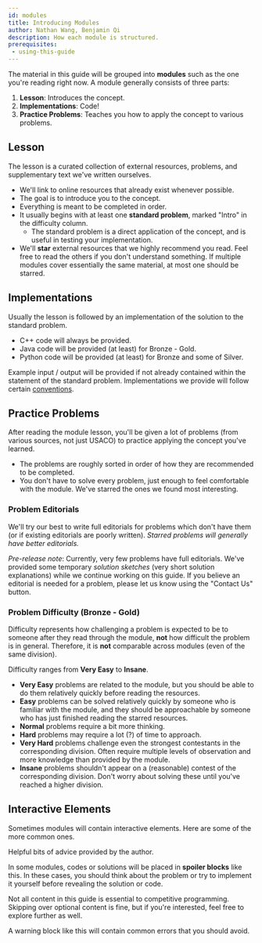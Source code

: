 ```yaml
---
id: modules
title: Introducing Modules
author: Nathan Wang, Benjamin Qi
description: How each module is structured.
prerequisites:
 - using-this-guide
---
```


The material in this guide will be grouped into **modules** such as the one you're reading right now. A module generally consists of three parts:

1. **Lesson**: Introduces the concept.
2. **Implementations**: Code!
3. **Practice Problems**: Teaches you how to apply the concept to various problems.

<!-- 3. **Additional Content**: Optional resources related to the module, for those who are interested -->

## Lesson

The lesson is a curated collection of external resources, problems, and supplementary text we've written ourselves.

  - We'll link to online resources that already exist whenever possible.
  - The goal is to introduce you to the concept.
  - Everything is meant to be completed in order.
  - It usually begins with at least one **standard problem**, marked "Intro" in the difficulty column.
    - The standard problem is a direct application of the concept, and is useful in testing your implementation.
  - We'll **star** external resources that we highly recommend you read. Feel free to read the others if you don't understand something. If multiple modules cover essentially the same material, at most one should be starred.

## Implementations

Usually the lesson is followed by an implementation of the solution to the standard problem.

  - C++ code will always be provided.
  - Java code will be provided (at least) for Bronze - Gold.
  - Python code will be provided (at least) for Bronze and some of Silver.

Example input / output will be provided if not already contained within the statement of the standard problem. Implementations we provide will follow certain [conventions](./code-con).

## Practice Problems

After reading the module lesson, you'll be given a lot of problems (from various sources, not just USACO) to practice applying the concept you've learned.

- The problems are roughly sorted in order of how they are recommended to be completed.
- You don't have to solve every problem, just enough to feel comfortable with the module. We've starred the ones we found most interesting.

### Problem Editorials

We'll try our best to write full editorials for problems which don't have them (or if existing editorials are poorly written). _Starred problems will generally have better editorials._

_Pre-release note_: Currently, very few problems have full editorials. We've provided some temporary _solution sketches_ (very short solution explanations) while we continue working on this guide. If you believe an editorial is needed for a problem, please let us know using the "Contact Us" button.

### Problem Difficulty (Bronze - Gold)

Difficulty represents how challenging a problem is expected to be to someone after they read through the module, **not** how difficult the problem is in general. Therefore, it is **not** comparable across modules (even of the same division). 

Difficulty ranges from **Very Easy** to **Insane**.

- **Very Easy** problems are related to the module, but you should be able to do them relatively quickly before reading the resources.
- **Easy** problems can be solved relatively quickly by someone who is familiar with the module, and they should be approachable by someone who has just finished reading the starred resources.
- **Normal** problems require a bit more thinking.
- **Hard** problems may require a lot (?) of time to approach.
- **Very Hard** problems challenge even the strongest contestants in the corresponding division. Often require multiple levels of observation and more knowledge than provided by the module.
- **Insane** problems shouldn't appear on a (reasonable) contest of the corresponding division. Don't worry about solving these until you've reached a higher division.

<!-- ## Additional Content

Some modules may also have additional content at the end that isn't needed for USACO, but may be interesting. Feel free to read or skip them as you'd like. -->

## Interactive Elements

Sometimes modules will contain interactive elements. Here are some of the more common ones.

<Info title="Pro Tip">

Helpful bits of advice provided by the author.

<!-- Tips on how to become legend in CP and better at competitve programming by Benjamin Qi, exactly what you wanted when you spam DM'd him! Definitely take these tips seriously. Don't uncomment this. -->

</Info>

<Spoiler title="Hidden Content">

In some modules, codes or solutions will be placed in **spoiler blocks** like this. In these cases, you should think about the problem or try to implement it yourself before revealing the solution or code.

</Spoiler>

<Optional title="Optional Content">

Not all content in this guide is essential to competitive programming. Skipping over optional content is fine, but if you're interested, feel free to explore further as well.

</Optional>

<Warning>

A warning block like this will contain common errors that you should avoid.

</Warning>

<!-- Difficulty should be comparable across a division. Say that you have *almost-solved* a question if you scored at least $n-2$ out of $n$ test cases. At least for platinum, difficulty levels should correspond approximately to the following USA Pre-college almost-solve rates on a USACO contest:

	- Easy: $\ge 40\%$ (ex. Fort Moo, Team Building, Redistricting)
	- Normal: $\ge 20\%$ (ex. Card Game, Balancing, Gathering)
	- Hard: $\ge 10\%$ (ex. Mooriokart, Train Tracking 2, Friendcross)

Old gold problems should probably be bumped up one level. -->

<!-- Re: above. Almost-solved is subjective to problem though. Incorrect greedy "almost solves" deleg."" -->
